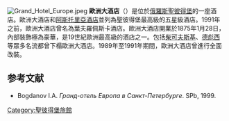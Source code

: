 [[Image:Grand_Hotel_Europe.jpeg|thumb]]
'''歐洲大酒店'''（{{lang-ru|Гранд Отель Европа}}）是位於[[俄羅斯|俄羅斯]][[聖彼得堡|聖彼得堡]]的一座酒店。歐洲大酒店和[[阿斯托里亞酒店|阿斯托里亞酒店]]並列為聖彼得堡最高級的五星級酒店。1991年之前，歐洲大酒店曾名為葉夫羅佩斯卡酒店。歐洲大酒店開業於1875年1月28日，內部裝飾極為豪華，是19世紀歐洲最高級的酒店之一。包括[[柴可夫斯基|柴可夫斯基]]、[[德彪西|德彪西]]等眾多名流都曾下榻歐洲大酒店。1989年至1991年期間，歐洲大酒店曾進行全面改裝。
== 参考文献 ==
*Bogdanov I.A. ''Гранд-отель Европа в Санкт-Петербурге''. SPb, 1999.
{{coord|59.935661|N|30.330355|E|type:landmark|display=title}}
[[Category:聖彼得堡旅館|Category:聖彼得堡旅館]]